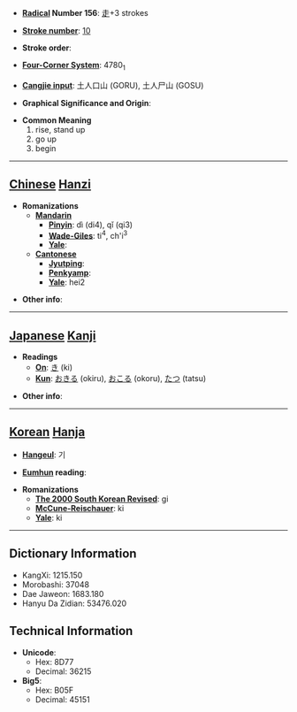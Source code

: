 * '''[[Wiktionary:Chinese radical index| Radical]] Number 156''': [[Wiktionary:Chinese radical index 走|走]]+3 strokes

* '''[[Wiktionary:Chinese total strokes index|Stroke number]]''': [[Wiktionary:Chinese total strokes index 10|10]]

* '''Stroke order''': 

* '''[[Wiktionary:Chinese four corner index|Four-Corner System]]''': 4780<sub>1</sub>

* '''[[Wiktionary:Chinese Cangjie index|Cangjie input]]''': 土人口山 (GORU), 土人尸山 (GOSU)

* '''Graphical Significance and Origin''': 

* '''Common Meaning'''
*#rise, stand up
*# go up
*# begin


----

== [[Chinese]] [[Hanzi]] ==

* '''Romanizations'''
** '''[[Mandarin]]'''
*** '''[[Pinyin]]''': dì (di4), qǐ (qi3)
*** '''[[Wade-Giles]]''': ti<sup>4</sup>, ch'i<sup>3</sup>
*** '''[[Yale]]''': 
** '''[[Cantonese]]'''
*** '''[[Jyutping]]''':
*** '''[[Penkyamp]]''': 
*** '''[[Yale]]''': hei2

* '''Other info''': 

----

== [[Japanese]] [[Kanji]] ==

* '''Readings'''
** '''[[On]]''': [[き]] (ki)
** '''[[Kun]]''': [[おきる]] (okiru), [[おこる]] (okoru), [[たつ]] (tatsu)

* '''Other info''':  

----

== [[Korean]] [[Hanja]] ==

* '''[[Hangeul]]''': 기

* '''[[Eumhun]] reading''': 

* '''Romanizations'''
** '''[[The 2000 South Korean Revised Romanization|The 2000 South Korean Revised]]''': gi
** '''[[McCune-Reischauer]]''': ki
** '''[[Yale]]''': ki

----

== Dictionary Information ==

* KangXi: 1215.150
* Morobashi: 37048
* Dae Jaweon: 1683.180
* Hanyu Da Zidian: 53476.020

== Technical Information ==

* '''Unicode''':
** Hex: 8D77
** Decimal: 36215
* '''Big5''':
** Hex: B05F
** Decimal: 45151